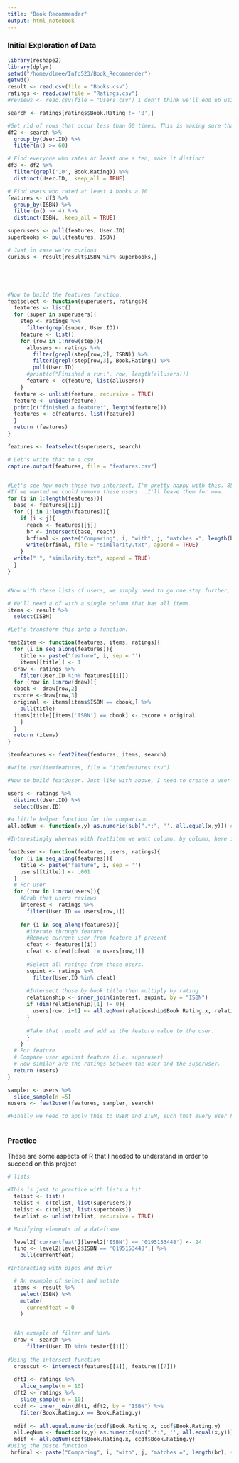 ```yaml
---
title: "Book Recommender"
output: html_notebook
---
```


### Initial Exploration of Data

```r
library(reshape2)
library(dplyr)
setwd("/home/dlmee/Info523/Book_Recommender")
getwd()
result <- read.csv(file = "Books.csv")
ratings <- read.csv(file = "Ratings.csv")
#reviews <- read.csv(file = "Users.csv") I don't think we'll end up using this. 

search <- ratings[ratings$Book.Rating != '0',]

#Get rid of rows that occur less than 60 times. This is making sure that we're only getting reviewers who consistently review. 
df2 <- search %>%
  group_by(User.ID) %>%
  filter(n() >= 60)

# Find everyone who rates at least one a ten, make it distinct
df3 <- df2 %>%
  filter(grepl('10', Book.Rating)) %>%
  distinct(User.ID, .keep_all = TRUE)

# Find users who rated at least 4 books a 10
features <- df3 %>%
  group_by(ISBN) %>%
  filter(n() >= 4) %>%
  distinct(ISBN, .keep_all = TRUE)

superusers <- pull(features, User.ID)
superbooks <- pull(features, ISBN)

# Just in case we're curious
curious <- result[result$ISBN %in% superbooks,]





#Now to build the features function. 
featselect <- function(superusers, ratings){
  features <- list()
  for (super in superusers){
    step <- ratings %>%
      filter(grepl(super, User.ID))
    feature <- list()
    for (row in 1:nrow(step)){
      allusers <- ratings %>%
        filter(grepl(step[row,2], ISBN)) %>%
        filter(grepl(step[row,3], Book.Rating)) %>%
        pull(User.ID)
      #print(c("Finished a run:", row, length(allusers)))
      feature <- c(feature, list(allusers))
    }
  feature <- unlist(feature, recursive = TRUE)
  feature <- unique(feature)
  print(c("finished a feature:", length(feature)))
  features <- c(features, list(feature))
  }
  return (features)
}

features <- featselect(superusers, search)

# Let's write that to a csv
capture.output(features, file = "features.csv")


#Let's see how much these two intersect, I'm pretty happy with this. 85 overlap between collectively 1600 in a pair, fairly distinct.
#If we wanted we could remove these users...I'll leave them for now. 
for (i in 1:length(features)){
  base <- features[[i]]
  for (j in 1:length(features)){
    if (i < j){
      reach <- features[[j]]
      br <- intersect(base, reach)
      brfinal <- paste("Comparing", i, "with", j, "matches =", length(br), sep = ' ')
      write(brfinal, file = "similarity.txt", append = TRUE)
    }
  write(" ", "similarity.txt", append = TRUE)
  }
}


#Now with these lists of users, we simply need to go one step further, and add their scores to a row, so we have pairs of ISBN and cumulative scores. These will be one step prior to our true features

# We'll need a df with a single column that has all items. 
items <- result %>%
  select(ISBN)

#Let's transform this into a function.

feat2item <- function(features, items, ratings){
  for (i in seq_along(features)){
    title <- paste("feature", i, sep = '')
    items[[title]] <- 1
  draw <- ratings %>%
    filter(User.ID %in% features[[i]])
  for (row in 1:nrow(draw)){
  cbook <- draw[row,2]
  cscore <-draw[row,3]
  original <- items[items$ISBN == cbook,] %>%
    pull(title)
  items[title][items['ISBN'] == cbook] <- cscore + original
    }
  }
  return (items)
}

itemfeatures <- feat2item(features, items, search)

#write.csv(itemfeatures, file = "itemfeatures.csv")

#Now to build feat2user. Just like with above, I need to create a user dataframe with a single column. 

users <- ratings %>%
  distinct(User.ID) %>%
  select(User.ID)

#a little helper function for the comparison. 
all.eqNum <- function(x,y) as.numeric(sub(".*:", '', all.equal(x,y))) # Found this code snippet on rdocumentation.org, awesome! Thanks!

#Interestingly whereas with feat2item we went column, by column, here it's going to be row by row. We treat a user entirely, then move on. How interesting!

feat2user <- function(features, users, ratings){
  for (i in seq_along(features)){
    title <- paste("feature", i, sep = '')
    users[[title]] <- .001
  }
  # For user
  for (row in 1:nrow(users)){
    #Grab that users reviews
    interest <- ratings %>%
      filter(User.ID == users[row,1])
    
    for (i in seq_along(features)){
      #iterate through feature
      #Remove current user from feature if present
      cfeat <- features[[i]] 
      cfeat <- cfeat[cfeat != users[row,1]]
      
      #Select all ratings from those users.
      supint <- ratings %>%
        filter(User.ID %in% cfeat)
      
      #Intersect those by book title then multiply by rating
      relationship <- inner_join(interest, supint, by = "ISBN") 
      if (dim(relationship)[1] != 0){
        users[row, i+1] <- all.eqNum(relationship$Book.Rating.x, relationship$Book.Rating.y)
      }
      
      #Take that result and add as the feature value to the user.
      }
    }
  # For feature
  # Compare user against feature (i.e. superuser)
  # How similar are the ratings between the user and the superuser. 
  return (users)
}

sampler <- users %>%
  slice_sample(n =5)
nusers <- feat2user(features, sampler, search)

#Finally we need to apply this to USER and ITEM, such that every user has each feature score, and every item has each feature score. This will be our true feature matrix.



```
### Practice
These are some aspects of R that I needed to understand in order to succeed on this project
```r
# lists

#This is just to practice with lists a bit
  telist <- list()
  telist <- c(telist, list(superusers))
  telist <- c(telist, list(superbooks))
  teunlist <- unlist(telist, recursive = TRUE)

# Modifying elements of a dataframe

  level2['currentfeat'][level2['ISBN'] == '0195153448'] <- 24
  find <- level2[level2$ISBN == '0195153448',] %>%
    pull(currentfeat)

#Interacting with pipes and dplyr

  # An example of select and mutate
  items <- result %>%
    select(ISBN) %>%
    mutate(
      currentfeat = 0
    )


  #An exmaple of filter and %in%
  draw <- search %>%
      filter(User.ID %in% tester[[1]])
  
#Using the intersect function
  crosscut <- intersect(features[[1]], features[[7]])
  
  dft1 <- ratings %>%
    slice_sample(n = 10)
  dft2 <- ratings %>%
    slice_sample(n = 10)
  ccdf <- inner_join(dft1, dft2, by = "ISBN") %>%
    filter(Book.Rating.x == Book.Rating.y)
    
  mdif <- all.equal.numeric(ccdf$Book.Rating.x, ccdf$Book.Rating.y)
  all.eqNum <- function(x,y) as.numeric(sub(".*:", '', all.equal(x,y))) # Found this code snippet on rdocumentation.org, awesome! Thanks!
  mdif <- all.eqNum(ccdf$Book.Rating.x, ccdf$Book.Rating.y)
#Using the paste function
 brfinal <- paste("Comparing", i, "with", j, "matches =", length(br), sep = ' ')
```



